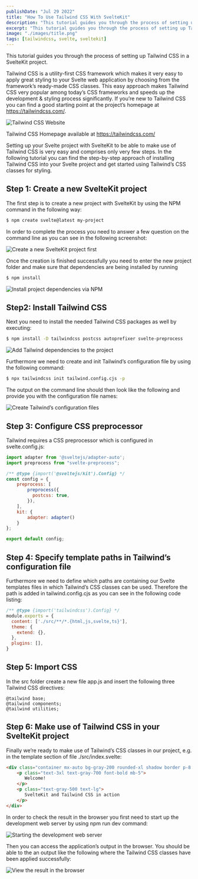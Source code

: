 ```yaml
---
publishDate: "Jul 29 2022"
title: "How To Use Tailwind CSS With SvelteKit"
description: "This tutorial guides you through the process of setting up Tailwind CSS in a SvelteKit project"
excerpt: "This tutorial guides you through the process of setting up Tailwind CSS in a SvelteKit project"
image: "./images/title.png"
tags: [tailwindcss, svelte, sveltekit]
---
```


This tutorial guides you through the process of setting up Tailwind CSS in a SvelteKit project.

Tailwind CSS is a utility-first CSS framework which makes it very easy to apply great styling to your Svelte web application by choosing from the framework’s ready-made CSS classes. This easy approach makes Tailwind CSS very popular among today’s CSS frameworks and speeds up the development & styling process significantly. If you’re new to Tailwind CSS you can find a good starting point at the project’s homepage at https://tailwindcss.com/.

![Tailwind CSS Website](./images/10.png)

Tailwind CSS Homepage available at https://tailwindcss.com/

Setting up your Svelte project with SvelteKit to be able to make use of Tailwind CSS is very easy and comprises only very few steps. In the following tutorial you can find the step-by-step approach of installing Tailwind CSS into your Svelte project and get started using Tailwind’s CSS classes for styling.

## Step 1: Create a new SvelteKit project

The first step is to create a new project with SvelteKit by using the NPM command in the following way:

```bash
$ npm create svelte@latest my-project
```

In order to complete the process you need to answer a few question on the command line as you can see in the following screenshot:

![Create a new SvelteKit project first](./images/20.png)

Once the creation is finished successfully you need to enter the new project folder and make sure that dependencies are being installed by running

```bash
$ npm install
```

![Install project dependencies via NPM](./images/30.png)

## Step2: Install Tailwind CSS

Next you need to install the needed Tailwind CSS packages as well by executing:

```bash
$ npm install -D tailwindcss postcss autoprefixer svelte-preprocess
```

![Add Tailwind dependencies to the project](./images/40.png)

Furthermore we need to create and init Tailwind’s configuration file by using the following command:

```bash
$ npx tailwindcss init tailwind.config.cjs -p
```

The output on the command line should then look like the following and provide you with the configuration file names:

![Create Tailwind’s configuration files](./images/50.png)

## Step 3: Configure CSS preprocessor

Tailwind requires a CSS preprocessor which is configured in svelte.config.js:

```js
import adapter from '@sveltejs/adapter-auto';
import preprocess from "svelte-preprocess";

/** @type {import('@sveltejs/kit').Config} */
const config = {
	preprocess: [
		preprocess({
		  postcss: true,
		}),
	],
	kit: {
		adapter: adapter()
	}
};

export default config;
```

## Step 4: Specify template paths in Tailwind’s configuration file

Furthermore we need to define which paths are containing our Svelte templates files in which Tailwind’s CSS classes can be used. Therefore the path is added in tailwind.config.cjs as you can see in the following code listing:

```js
/** @type {import('tailwindcss').Config} */
module.exports = {
  content: ['./src/**/*.{html,js,svelte,ts}'],
  theme: {
    extend: {},
  },
  plugins: [],
}
```

## Step 5: Import CSS

In the src folder create a new file app.js and insert the following three Tailwind CSS directives:

```
@tailwind base;
@tailwind components;
@tailwind utilities;
```

## Step 6: Make use of Tailwind CSS in your SvelteKit project

Finally we’re ready to make use of Tailwind’s CSS classes in our project, e.g. in the template section of file ./src/index.svelte:

```html
<div class="container mx-auto bg-gray-200 rounded-xl shadow border p-8 m-10">
    <p class="text-3xl text-gray-700 font-bold mb-5">
       Welcome!
    </p>
    <p class="text-gray-500 text-lg">
       SvelteKit and Tailwind CSS in action
    </p>
</div>
```

In order to check the result in the browser you first need to start up the development web server by using npm run dev command:

![Starting the development web server](./images/60.png)

Then you can access the application’s output in the browser. You should be able to the an output like the following where the Tailwind CSS classes have been applied successfully:

![View the result in the browser](images/70.png)
